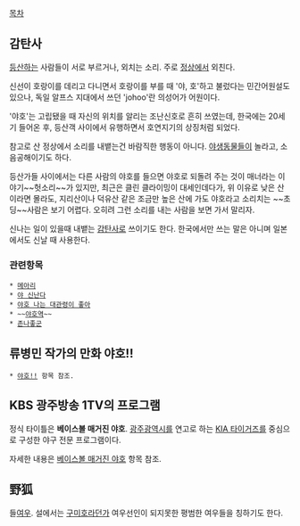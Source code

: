 [[목차]]

== 감탄사 ==
[[등산]]하는 사람들이 서로 부르거나, 외치는 소리. 주로 [[정상]]에서 외친다.

신선이 호랑이를 데리고 다니면서 호랑이를 부를 때 '야, 호'하고 불렀다는 민간어원설도 있으나, 독일 알프스 지대에서 쓰던 'johoo'란 의성어가 어원이다.

'야호'는 고립됐을 때 자신의 위치를 알리는 조난신호로 흔히 쓰였는데, 한국에는 20세기 들어온 후, 등산객 사이에서 유행하면서 호연지기의 상징처럼 되었다.

참고로 산 정상에서 소리를 내뱉는건 바람직한 행동이 아니다. [[야생동물]]들이 놀라고, 소음공해이기도 하다.

등산가들 사이에서는 다른 사람의 야호를 들으면 야호로 되돌려 주는 것이 매너라는 이야기~~헛소리~~가 있지만, 최근은 클린 클라이밍이 대세인데다가, 위 이유로 낮은 산이라면 몰라도, 지리산이나 덕유산 같은 조금만 높은 산에 가도 야호라고 소리치는 ~~초딩~~사람은 보기 어렵다. 오히려 그런 소리를 내는 사람을 보면 가서 말리자. 

신나는 일이 있을때 내뱉는 [[감탄사]]로 쓰이기도 한다. 
한국에서만 쓰는 말은 아니며 일본에서도 신날 때 사용한다.


=== 관련항목 ===
 * [[메아리]]
 * [[야 신난다]]
 * [[야호 나는 대관령이 좋아]]
 * ~~[[야호역]]~~
 * [[존나좋군]]

== 류병민 작가의 만화 야호!! ==
 * [[야호!!]] 항목 참조.

== KBS 광주방송 1TV의 프로그램 ==
정식 타이틀은 '''베이스볼 매거진 야호'''. [[광주광역시]]를 연고로 하는 [[KIA 타이거즈]]를 중심으로 구성한 야구 전문 프로그램이다.

자세한 내용은 [[베이스볼 매거진 야호]] 항목 참조.

== 野狐 == 
들[[여우]].  설에서는 [[구미호]]라던가 여우선인이 되지못한 평범한 여우들을 칭하기도 한다.

